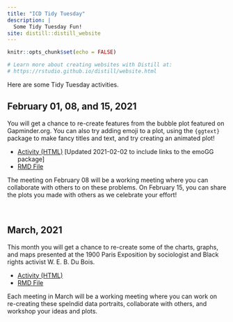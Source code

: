 ```yaml
---
title: "ICD Tidy Tuesday"
description: |
  Some Tidy Tuesday Fun!
site: distill::distill_website
---
```


```r
knitr::opts_chunk$set(echo = FALSE)

# Learn more about creating websites with Distill at:
# https://rstudio.github.io/distill/website.html

```


Here are some Tidy Tuesday activities.


## February 01, 08, and 15, 2021

You will get a chance to re-create features from the bubble plot featured on Gapminder.org. You can also try adding emoji to a plot, using the `{ggtext}` package to make fancy titles and text, and try creating an animated plot!

- [Activity (HTML)](worksheets/tidy-tuesday-2021-02-01.html) [Updated 2021-02-02 to include links to the emoGG package]
- [RMD File](worksheets/tidy-tuesday-2021-02-01.Rmd)

The meeting on February 08 will be a working meeting where you can collaborate with others to on these problems. On February 15, you can share the plots you made with others as we celebrate your effort! 

<br />


## March, 2021

This month you will get a chance to re-create some of the charts, graphs, and maps presented at the 1900 Paris Exposition by sociologist and Black rights activist W. E. B. Du Bois.

- [Activity (HTML)](worksheets/tidy-tuesday-2021-03-01.html)
- [RMD File](worksheets/tidy-tuesday-2021-03-01.Rmd)

Each meeting in March will be a working meeting where you can work on re-creating these spelndid data portraits, collaborate with others, and workshop your ideas and plots. 




